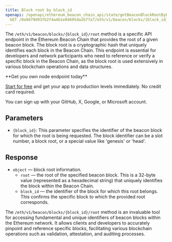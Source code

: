 ---
title: Block root by block_id
openapi: /openapi/ethereum_beacon_chain_api/state/getBeaconBlockRootByBlockId.json
  GET /0a9d79d93fb2f4a4b1e04695da2b77a7/eth/v1/beacon/blocks/{block_id}/root
---

The `/eth/v1/beacon/blocks/{block_id}/root` method is a specific API endpoint in the Ethereum Beacon Chain that provides the root of a given beacon block. The block root is a cryptographic hash that uniquely identifies each block in the Beacon Chain. This endpoint is essential for developers and network participants who need to reference or verify a specific block in the Beacon Chain, as the block root is used extensively in various blockchain operations and data structures.

<Check>
**Get you own node endpoint today**

[Start for free](https://console.chainstack.com/) and get your app to production levels immediately. No credit card required.

You can sign up with your GitHub, X, Google, or Microsoft account.
</Check>


## Parameters

* `{block_id}`: This parameter specifies the identifier of the beacon block for which the root is being requested. The block identifier can be a slot number, a block root, or a special value like 'genesis' or 'head'.

## Response

* `object` — block root information.
  + `root` — the root of the specified beacon block. This is a 32-byte value (represented as a hexadecimal string) that uniquely identifies the block within the Beacon Chain.
  + `block_id` — the identifier of the block for which this root belongs. This confirms the specific block to which the provided root corresponds.

The `/eth/v1/beacon/blocks/{block_id}/root` method is an invaluable tool for accessing fundamental and unique identifiers of beacon blocks within the Ethereum network. It allows clients and developers to accurately pinpoint and reference specific blocks, facilitating various blockchain operations such as validation, attestation, and auditing processes.